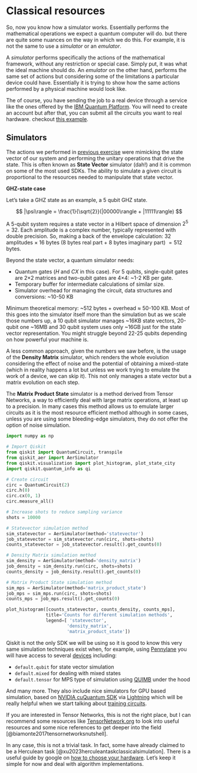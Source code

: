 # Classical resources {.unnumbered}

So, now you know how a simulator works. Essentially performs the mathematical operations we expect a quantum computer will do. but there are quite some nuances on the way in which we do this. For example, it is not the same to use a _simulator_ or an _emulator_. 

A _simulator_ performs specifically the actions of the mathematical framework, without any restriction or special case. Simply put, it was what the ideal machine should do. An _emulator_ on the other hand, performs the same set of actions but considering some of the limitations a particular device could have. Essentially it is trying to show how the same actions performed by a physical machine would look like.

The of course, you have sending the job to a real device through a service like the ones offered by the [IBM Quantum Platform](https://quantum.cloud.ibm.com/). You will need to create an account but after that, you can submit all the circuits you want to real hardware. checkout [this example](../../submit_circuit.ipynb).

## Simulators

The actions we performed in [previous exercise](simulations.qmd) were mimicking the state vector of our system and performing the unitary operations that drive the state. This is often known as **State Vector** simulator (dah!) and it is common on some of the most used SDKs. The ability to simulate a given circuit is proportional to the resources needed to manipulate that state vector.

**GHZ-state case**

Let's take a GHZ state as an example, a 5 qubit GHZ state.

$$
|\psi\rangle = \frac{1}{\sqrt{2}}(|00000\rangle + |11111\rangle) 
$$

A 5-qubit system requires a state vector in a Hilbert space of dimension $2^5 = 32$. Each amplitude is a complex number, typically represented with double precision. So, making a back of the envelope calculation: $32$ amplitudes $\times$ $16$ bytes (8 bytes real part + 8 bytes imaginary part) $= 512$ bytes.

Beyond the state vector, a quantum simulator needs:

* Quantum gates ($H$ and $CX$ in this case). For 5 qubits, single-qubit gates are 2×2 matrices and two-qubit gates are 4×4: ~1-2 KB per gate.
* Temporary buffer for intermediate calculations of similar size.
* Simulator overhead for managing the circuit, data structures and conversions: ~10-50 KB

Minimum theoretical memory: ~512 bytes + overhead ≈ 50-100 KB. Most of this goes into the simulator itself more than the simulation but as we scale those numbers up, a 10 qubit simulator manages ~16KB state vectors, 20-qubit one ~16MB and 30 qubit system uses only ~16GB just for the state vector representation. You might struggle beyond 22-25 qubits depending on how powerful your machine is.

A less common approach, given the numbers we saw before, is the usage of the **Density Matrix** simulator, which renders the whole evolution considering the effect of noise and the potential of obtaining a mixed-state (which in reality happens a lot but unless we work trying to emulate the work of a device, we can skip it). This not only manages a state vector but a matrix evolution on each step.

The **Matrix Product State** simulator is a method derived from Tensor Networks, a way to efficiently deal with large matrix operations, at least up to a precision. In many cases this method allows us to emulate larger circuits as it is the most resource efficient method although in some cases, unless you are using some bleeding-edge simulators, they do not offer the option of noise simulation.

```python
import numpy as np

# Import Qiskit
from qiskit import QuantumCircuit, transpile
from qiskit_aer import AerSimulator
from qiskit.visualization import plot_histogram, plot_state_city
import qiskit.quantum_info as qi

# Create circuit
circ = QuantumCircuit(2)
circ.h(0)
circ.cx(0, 1)
circ.measure_all()

# Increase shots to reduce sampling variance
shots = 10000

# Statevector simulation method
sim_statevector = AerSimulator(method='statevector')
job_statevector = sim_statevector.run(circ, shots=shots)
counts_statevector = job_statevector.result().get_counts(0)

# Density Matrix simulation method
sim_density = AerSimulator(method='density_matrix')
job_density = sim_density.run(circ, shots=shots)
counts_density = job_density.result().get_counts(0)

# Matrix Product State simulation method
sim_mps = AerSimulator(method='matrix_product_state')
job_mps = sim_mps.run(circ, shots=shots)
counts_mps = job_mps.result().get_counts(0)

plot_histogram([counts_statevector, counts_density, counts_mps],
               title='Counts for different simulation methods',
               legend=[ 'statevector',
                       'density_matrix',
                       'matrix_product_state'])
```

Qiskit is not the only SDK we will be using so it is good to know this very same simulation techniques exist when, for example, using [Pennylane](https://pennylane.ai/) you will have access to several [devices](https://pennylane.ai/devices/) including:

* `default.qubit` for state vector simulation
* `default.mixed` for dealing with mixed states
* `default.tensor` for MPS type of simulation using [QUIMB](https://quimb.readthedocs.io/en/latest/index.html) under the hood

And many more. They also include nice simulators for GPU based simulation, based on [NVIDIA cuQuantum SDK](https://developer.nvidia.com/cuquantum-sdk) via [Lightning](https://www.xanadu.ai/products/lightning/) which will be really helpful when we start talking about [training circuits](../algorithms/optimizingcircuits.qmd).

If you are interested in Tensor Networks, this is not the right place, but I can recommend some resources like [TensorNetwork.org](https://tensornetwork.org/) to look into useful resources and some nice references to get deeper into the field [@biamonte2017tensornetworksnutshell].

In any case, this is not a trivial task. In fact, some have already claimed to be a Herculean task [@xu2023herculeantaskclassicalsimulation]. There is a useful guide by google on [how to choose your hardware](https://quantumai.google/qsim/choose_hw). Let's keep it simple for now and deal with algorithm implementations.

